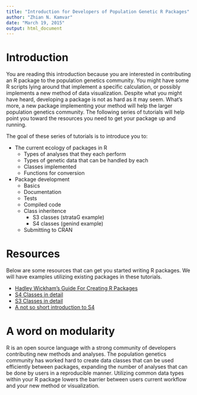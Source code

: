 ```yaml
---
title: "Introduction for Developers of Population Genetic R Packages"
author: "Zhian N. Kamvar"
date: "March 19, 2015"
output: html_document
---
```


Introduction
=======

You are reading this introduction because you are interested in contributing an
R package to the population genetics community. You might have some R scripts
lying around that implement a specific calculation, or possibly implements a new
method of data visualization. Despite what you might have heard, developing a 
package is not as hard as it may seem. What's more, a new package implementing
your method will help the larger population genetics community. The following
series of tutorials will help point you toward the resources you need to get your
package up and running.

The goal of these series of tutorials is to introduce you to:

- The current ecology of packages in R
    - Types of analyses that they each perform
    - Types of genetic data that can be handled by each
    - Classes implemented
    - Functions for conversion
- Package development
    - Basics
    - Documentation
    - Tests
    - Compiled code
    - Class inheritence
      - S3 classes (strataG example)
      - S4 classes (genind example)
    - Submitting to CRAN
  
Resources
=======

Below are some resources that can get you started writing R packages. We will 
have examples utilizing existing packages in these tutorials.

 - [Hadley Wickham's Guide For Creating R Packages](http://r-pkgs.had.co.nz/)
 - [S4 Classes in detail](http://adv-r.had.co.nz/S4.html)
 - [S3 Classes in detail](http://adv-r.had.co.nz/S3.html)
 - [A not so short introduction to S4](http://cran.r-project.org/doc/contrib/Genolini-S4tutorialV0-5en.pdf)

A word on modularity
=======

R is an open source language with a strong community of developers contributing
new methods and analyses. The population genetics community has worked hard to 
create data classes that can be used efficiently between packages, expanding the
number of analyses that can be done by users in a reproducible manner. Utilizing
common data types within your R package lowers the barrier between users current
workflow and your new method or visualization. 
